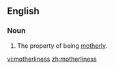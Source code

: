 ==English==
===Noun===
{{en-noun|-}}

#The property of being [[motherly]].

[[vi:motherliness]]
[[zh:motherliness]]